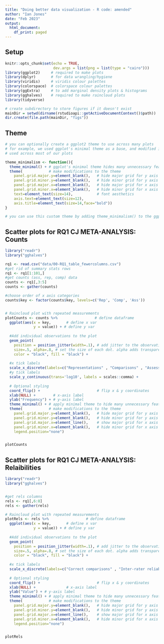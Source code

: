 ```yaml
---
title: "Doing better data visualization - R code: amended"
author: "Ian Jones"
date: "Feb 2023"
output:
  html_document:
    df_print: paged
---
```


## Setup

```r
knitr::opts_chunk$set(echo = TRUE,
                      dev.args = list(png = list(type = "cairo")))
library(ggplot2)     # required to make plots
library(dplyr)       # for data wrangling/hygiene
library(viridis)     # viridis colour palettes
library(colorspace)  # colorspace colour palettes
library(ggExtra)     # to add marginal density plots & histograms
library(gghalves)    # required to make raincloud plots
library(tidyverse)

# create subdirectory to store figures if it doesn't exist
mainDir = setwd(dirname(rstudioapi::getActiveDocumentContext()$path))
dir.create(file.path(mainDir, "figs"))

```
## Theme

```r

# you can optionally create a ggplot2 theme to use across many plots
# for example, we used ggplot's minimal theme as a base, and modified it to be
# used across most of our plots

theme_minimalism <- function(){
  theme_minimal() + # ggplot's minimal theme hides many unnecessary features of plot
  theme(            # make modifications to the theme
    panel.grid.major.y=element_blank(),   # hide major grid for y axis
    panel.grid.minor.y=element_blank(),   # hide minor grid for y axis
    panel.grid.major.x=element_blank(),   # hide major grid for x axis
    panel.grid.minor.x=element_blank(),   # hide minor grid for x axis
    text=element_text(size=14),           # font aesthetics 
    axis.text=element_text(size=12),
    axis.title=element_text(size=14,face="bold"))
}

# you can use this custom theme by adding theme_minimalism() to the ggplot object

```

## Scatter plots for RQ1 CJ META-ANALYSIS: Counts

```r
library("readr")
library("gghalves")

rq1 <- read.csv("data/00-RQ1_table_fewercolumns.csv")
#get rid of summary stats rows
rq1 <- rq1[1:101,]
#get counts (ass, rep, comp) data
counts <- rq1[,3:5]
counts <- gather(counts)

#choose order of x axis categories
counts$key <- factor(counts$key, levels=c('Rep', 'Comp', 'Ass'))


# Raincloud plot with repeated measurements
plotCounts <- counts %>%                 # define dataframe
  ggplot(aes(x = key,       # define x var
             y = value)) + # define y var
  
  #Add individual observations to the plot
  geom_point(
    position = position_jitter(width=.1), # add jitter to the observations
    size=.5, alpha=.8, # set the size of each dot. alpha adds transparency
    color = "black", fill = "black") + 
  
  #x tick labels
  scale_x_discrete(labels=c("Representations" , "Comparisons" , "Assessors")) +
  #y tick labels
  scale_y_continuous(trans='log10', labels = scales::comma) +
  
  # Optional styling
  coord_flip() +                          # flip x & y coordinates
  xlab(NULL) +        # x-axis label
  ylab("Frequency") + # y-axis label
  theme_minimal() + # apply minimal theme to hide many unnecessary features of plot
  theme(            # make modifications to the theme
    panel.grid.major.y=element_blank(),   # hide major grid for y axis
    panel.grid.minor.y=element_blank(),   # hide minor grid for y axis
    panel.grid.major.x=element_line(),    # show major grid for x axis
    panel.grid.minor.x=element_blank(),   # hide minor grid for x axis
    legend.position="none")


plotCounts

```



## Scatter plots for RQ1 CJ META-ANALYSIS: Relaibilities

```r
library("readr")
library("gghalves")


#get rels columns
rels <- rq1[,6:8]
rels <- gather(rels)

# Raincloud plot with repeated measurements
plotRels <- rels %>%                 # define dataframe
  ggplot(aes(x = key,       # define x var
             y = value)) + # define y var
  
  #Add individual observations to the plot
  geom_point(
    position = position_jitter(width=.1), # add jitter to the observations
    size=.5, alpha=.8, # set the size of each dot. alpha adds transparency
    color = "black", fill = "black") + 
  
  #x tick labels
  scale_x_discrete(labels=c("Correct comparisons" , "Inter-rater reliability" , "Scale Separation Reliability")) +
  
  # Optional styling
  coord_flip() +                          # flip x & y coordinates
  xlab(NULL) +              # x-axis label
  ylab("Value") + # y-axis label
  theme_minimal() + # apply minimal theme to hide many unnecessary features of plot
  theme(            # make modifications to the theme
    panel.grid.major.y=element_blank(),   # hide major grid for y axis
    panel.grid.minor.y=element_blank(),   # hide minor grid for y axis
    panel.grid.major.x=element_line(),    # show major grid for x axis
    panel.grid.minor.x=element_blank(),   # hide minor grid for x axis
    legend.position="none")


plotRels
```
